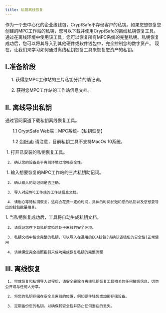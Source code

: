 ---
title: 私钥离线恢复
---

作为一个去中心化的企业级钱包，CryptSafe不存储客户的私钥。如果您想恢复您创建的MPC工作站的私钥，您可以下载并使用CryptSafe的离线私钥恢复工具。通过在离线环境中使用该工具，您可以恢复所有MPC系统的完整私钥。私钥恢复成功后，您可以将其导入到其他硬件或软件钱包中，完全控制您的数字资产。
现在，让我们来学习如何通过离线私钥恢复工具来恢复您资产的私钥。

## I.准备阶段
     1. 获得您MPC工作站的三片私钥分片的助记词。
		
     2. 获得您MPC工作站的工作站信息文档。


## II. 离线导出私钥
<Steps>
<Step title="安装">
    通过官网渠道下载私钥离线恢复工具。
    
      1.1 CryptSafe Web端：MPC系统-【私钥恢复】

      1.2 [GitHub](https://github.com/ChainUp-Custody/mpc-desktop-application/releases)
<Note>
请注意，目前私钥工具不支持MacOs 10系统。
</Note>
</Step>

<Step title="开启工具">
     1. 打开已安装的私钥恢复工具。

     2. 确认您的设备处于离线环境以增强安全性。
</Step>

<Step title="开始恢复">
     1. 输入想要恢复的MPC工作站的三片私钥助记词。

     2. 确认输入的助记词是否正确。

     3. 导入对应MPC工作站的工作站信息文档。 

     4. 请耐心等待私钥恢复，这将会花费一定的时间，具体的时间长短和您的私钥以及您想要导出的钱包数量相关。
</Step>

<Step title="导出私钥">
     1. 当私钥恢复成功后，工具将自动生成私钥文档。

     2. 请保证您在下载私钥文档时处于离线的安全环境。

     3. 私钥文档中包含完整的私钥，可以导入在通用的EOA钱包(请确认该钱包的安全性)正常使用

     4. 请确保您完全按照指引来成功完成恢复私钥的完整流程
</Step>
</Steps>

## III. 离线恢复
     1. 完成恢复和私钥导入过程后，请安全删除与离线私钥恢复工具相关的任何敏感信息，切勿公开或与任何人分享。

     2. 将您的私钥存储在安全且离线的位置，例如硬件钱包或加密存储设备。

     3. 定期备份您的私钥，以确保其安全性并防止任何潜在的丢失。




